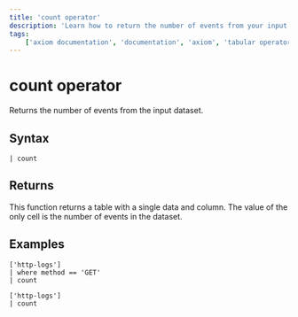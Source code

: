 ```yaml
---
title: 'count operator'
description: 'Learn how to return the number of events from your input dataset.'
tags:
    ['axiom documentation', 'documentation', 'axiom', 'tabular operators', 'count operator']
---
```



# count operator

Returns the number of events from the input dataset.

## Syntax

```apl copy
| count
```

<RunInPlayGround 
    href="https://play.axiom.co/axiom-play-qf1k/explorer?initForm={%22apl%22:%22[%27sample-http-logs%27]\n|%20count%22,%22queryOptions%22:{%22quickRange%22:%2230d%22}}" 
    target="_blank" 
    rel="noopener noreferrer"
/>




## Returns

This function returns a table with a single data and column. The value of the only cell is the number of events in the dataset.


## Examples

```apl copy
['http-logs']
| where method == 'GET'
| count
```

<RunInPlayGround 
    href="https://play.axiom.co/axiom-play-qf1k/explorer?initForm={%22apl%22:%22[%27sample-http-logs%27]\n|%20where%20method%20==%20%27GET%27\n|%20count%22,%22queryOptions%22:{%22quickRange%22:%2230d%22}}" 
    target="_blank" 
    rel="noopener noreferrer"
/>



```apl copy
['http-logs']
| count
```

<RunInPlayGround 
    href="https://play.axiom.co/axiom-play-qf1k/explorer?initForm=%7B%22apl%22%3A%22%5B%27sample-http-logs%27%5D%5Cn%7C%20count%22%2C%22queryOptions%22%3A%7B%22quickRange%22%3A%2230d%22%7D%7D" 
    target="_blank" 
    rel="noopener noreferrer"
/>